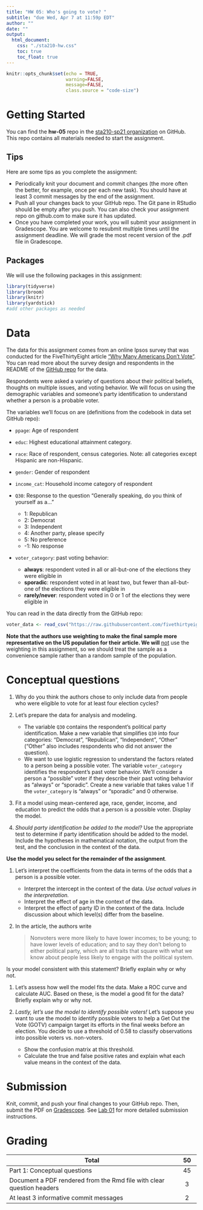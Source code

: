 ```yaml
---
title: "HW 05: Who's going to vote? "
subtitle: "due Wed, Apr 7 at 11:59p EDT"
author: ""
date: ""
output: 
  html_document:
    css: "./sta210-hw.css"
    toc: true
    toc_float: true
---
```


```r
knitr::opts_chunk$set(echo = TRUE,
                      warning=FALSE,
                      message=FALSE, 
                      class.source = "code-size")
```

# Getting Started

You can find the **hw-05** repo in the [sta210-sp21 organization](https://github.com/sta210-sp2) on GitHub. This repo contains all materials needed to start the assignment.

## Tips

Here are some tips as you complete the assignment:

-   Periodically knit your document and commit changes (the more often the better, for example, once per each new task). You should have at least 3 commit messages by the end of the assignment.
-   Push all your changes back to your GitHub repo. The Git pane in RStudio should be empty after you push. You can also check your assignment repo on github.com to make sure it has updated.
-   Once you have completed your work, you will submit your assignment in Gradescope. You are welcome to resubmit multiple times until the assignment deadline. We will grade the most recent version of the .pdf file in Gradescope.

## Packages

We will use the following packages in this assignment:

```r
library(tidyverse)
library(broom)
library(knitr)
library(yardstick)
#add other packages as needed
```

# Data

The data for this assignment comes from an online Ipsos survey that was conducted for the FiveThirtyEight article ["Why Many Americans Don't Vote"](https://projects.fivethirtyeight.com/non-voters-poll-2020-election/). You can read more about the survey design and respondents in the README of the [GitHub repo](https://github.com/fivethirtyeight/data/tree/master/non-voters) for the data.

Respondents were asked a variety of questions about their political beliefs, thoughts on multiple issues, and voting behavior. We will focus on using the demographic variables and someone's party identification to understand whether a person is a probable voter.

The variables we'll focus on are (definitions from the codebook in data set GitHub repo):

-   `ppage`: Age of respondent

-   `educ`: Highest educational attainment category.\

-   `race`: Race of respondent, census categories. Note: all categories except Hispanic are non-Hispanic.

-   `gender`: Gender of respondent\

-   `income_cat`: Household income category of respondent

-   `Q30`: Response to the question "Generally speaking, do you think of yourself as a..."

    -   1: Republican
    -   2: Democrat
    -   3: Independent
    -   4: Another party, please specify
    -   5: No preference
    -   -1: No response

-   `voter_category`: past voting behavior:

    -   **always**: respondent voted in all or all-but-one of the elections they were eligible in
    -   **sporadic**: respondent voted in at least two, but fewer than all-but-one of the elections they were eligible in
    -   **rarely/never**: respondent voted in 0 or 1 of the elections they were eligible in

You can read in the data directly from the GitHub repo:

```r
voter_data <- read_csv("https://raw.githubusercontent.com/fivethirtyeight/data/master/non-voters/nonvoters_data.csv")
```

**Note that the authors use weighting to make the final sample more representative on the US population for their article. We will** <u>not</u> use the weighting in this assignment, so we should treat the sample as a convenience sample rather than a random sample of the population.

# Conceptual questions

1.  Why do you think the authors chose to only include data from people who were eligible to vote for at least four election cycles?

2.  Let's prepare the data for analysis and modeling.

    -   The variable `Q30` contains the respondent's political party identification. Make a new variable that simplifies `Q30` into four categories: "Democrat", "Republican", "Independent", "Other" ("Other" also includes respondents who did not answer the question).
    -   We want to use logistic regression to understand the factors related to a person being a possible voter. The variable `voter_category` identifies the respondent's past voter behavior. We'll consider a person a "possible" voter if they describe their past voting behavior as "always" or "sporadic". Create a new variable that takes value 1 if the `voter_category` is "always" or "sporadic" and 0 otherwise.

3.  Fit a model using mean-centered age, race, gender, income, and education to predict the odds that a person is a possible voter. Display the model.

4.  *Should party identification be added to the model?* Use the appropriate test to determine if party identification should be added to the model. Include the hypotheses in mathematical notation, the output from the test, and the conclusion in the context of the data.

**Use the model you select for the remainder of the assignment**.

1.  Let's interpret the coefficients from the data in terms of the odds that a person is a possible voter.

    -   Interpret the intercept in the context of the data. *Use actual values in the interpretation.*
    -   Interpret the effect of age in the context of the data.
    -   Interpret the effect of party ID in the context of the data. Include discussion about which level(s) differ from the baseline.

1. In the article, the authors write

    > Nonvoters were more likely to have lower incomes; to be young; to have lower levels of education; and to say they don't belong to either political party, which are all traits that square with what we know about people less likely to engage with the political system.

Is your model consistent with this statement? Briefly explain why or why not.

1.  Let's assess how well the model fits the data. Make a ROC curve and calculate AUC. Based on these, is the model a good fit for the data? Briefly explain why or why not.

2.  *Lastly, let's use the model to identify possible voters!* Let's suppose you want to use the model to identify possible voters to help a Get Out the Vote (GOTV) campaign target its efforts in the final weeks before an election. You decide to use a threshold of 0.58 to classify observations into possible voters vs. non-voters.

    -   Show the confusion matrix at this threshold.
    -   Calculate the true and false positive rates and explain what each value means in the context of the data.

# Submission

Knit, commit, and push your final changes to your GitHub repo. Then, submit the PDF on [Gradescope](http://www.gradescope.com). See [Lab 01](https://sta210-sp21.netlify.app/labs/lab-01-ikea.html#submission) for more detailed submission instructions.

# Grading

| **Total**                                                             | **50** |
|-----------------------------------------------------------------------|:------:|
| Part 1: Conceptual questions                                          |   45   |
| Document a PDF rendered from the Rmd file with clear question headers |   3    |
| At least 3 informative commit messages                                |   2    |
